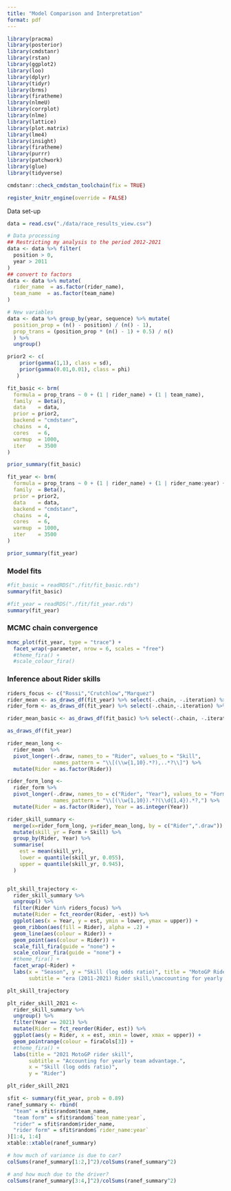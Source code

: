 ```yaml
---
title: "Model Comparison and Interpretation"
format: pdf
---
```


```r
library(pracma)
library(posterior)
library(cmdstanr)
library(rstan)
library(ggplot2)
library(loo)
library(dplyr)
library(tidyr)
library(brms)
library(firatheme)
library(nlmeU)
library(corrplot)
library(nlme)
library(lattice)
library(plot.matrix)
library(lme4)
library(insight)
library(firatheme)
library(purrr)
library(patchwork)
library(glue)
library(tidyverse)

cmdstanr::check_cmdstan_toolchain(fix = TRUE)

register_knitr_engine(override = FALSE)
```
Data set-up

```r
data = read.csv("./data/race_results_view.csv")
```

```r
# Data processing 
## Restricting my analysis to the period 2012-2021
data <- data %>% filter(
  position > 0,
  year > 2011
)
## convert to factors
data <- data %>% mutate(
  rider_name  = as.factor(rider_name),
  team_name  = as.factor(team_name)
)

# New variables
data <- data %>% group_by(year, sequence) %>% mutate(  
  position_prop = (n() - position) / (n() - 1),        
  prop_trans = (position_prop * (n() - 1) + 0.5) / n() 
  ) %>% 
  ungroup()
```

```r
prior2 <- c(
    prior(gamma(1,1), class = sd),
    prior(gamma(0.01,0.01), class = phi)
   )
```

```r
fit_basic <- brm(
  formula = prop_trans ~ 0 + (1 | rider_name) + (1 | team_name),
  family  = Beta(),
  data    = data,
  prior = prior2,
  backend = "cmdstanr",
  chains  = 4,
  cores   = 6,
  warmup  = 1000,
  iter    = 3500
)
```


```r
prior_summary(fit_basic)
```


```r
fit_year <- brm(
  formula = prop_trans ~ 0 + (1 | rider_name) + (1 | rider_name:year) + (1 | team_name)  + (1|team_name:year),
  family  = Beta(),
  prior = prior2,
  data    = data,
  backend = "cmdstanr",
  chains  = 4,
  cores   = 6,
  warmup  = 1000,
  iter    = 3500
)
```
```r
prior_summary(fit_year)
```


### Model fits
```r
#fit_basic = readRDS("./fit/fit_basic.rds")
summary(fit_basic)
```

```r
#fit_year = readRDS("./fit/fit_year.rds")
summary(fit_year)
```
### MCMC chain convergence
```r
mcmc_plot(fit_year, type = "trace") +
  facet_wrap(~parameter, nrow = 6, scales = "free") 
  #theme_fira() +
  #scale_colour_fira()
```


### Inference about Rider skills
```r
riders_focus <- c("Rossi","Crutchlow","Marquez")
rider_mean <- as_draws_df(fit_year) %>% select(-.chain, -.iteration) %>% select(contains("r_rider_name"),.draw) %>% select(-contains("year"))
rider_form <- as_draws_df(fit_year) %>% select(-.chain,-.iteration) %>% select(contains("r_rider_name:year"),.draw)
```

```r
rider_mean_basic <- as_draws_df(fit_basic) %>% select(-.chain, -.iteration) %>% select(contains("r_rider_name"),.draw)
```


```r
as_draws_df(fit_year)
```


```r
rider_mean_long <-
  rider_mean  %>%
  pivot_longer(-.draw, names_to = "Rider", values_to = "Skill",
               names_pattern = "\\[(\\w{1,10}.*?),..*?\\]") %>% 
  mutate(Rider = as.factor(Rider))

rider_form_long <-
  rider_form %>%
  pivot_longer(-.draw, names_to = c("Rider", "Year"), values_to = "Form",
               names_pattern = "\\[(\\w{1,10}).*?(\\d{1,4}).*?,") %>%
  mutate(Rider = as.factor(Rider), Year = as.integer(Year))

rider_skill_summary <-
  merge(x=rider_form_long, y=rider_mean_long, by = c("Rider",".draw")) %>%
  mutate(skill_yr = Form + Skill) %>%
  group_by(Rider, Year) %>%
  summarise(
    est = mean(skill_yr),
    lower = quantile(skill_yr, 0.055),
    upper = quantile(skill_yr, 0.945),
  )


plt_skill_trajectory <-
  rider_skill_summary %>%
  ungroup() %>%
  filter(Rider %in% riders_focus) %>%
  mutate(Rider = fct_reorder(Rider, -est)) %>%
  ggplot(aes(x = Year, y = est, ymin = lower, ymax = upper)) +
  geom_ribbon(aes(fill = Rider), alpha = .2) +
  geom_line(aes(colour = Rider)) +
  geom_point(aes(colour = Rider)) +
  scale_fill_fira(guide = "none") +
  scale_colour_fira(guide = "none") +
  #theme_fira() +
  facet_wrap(~Rider) +
  labs(x = "Season", y = "Skill (log odds ratio)", title = "MotoGP Rider skill trajectories",
       subtitle = "era (2011-2021) Rider skill,\naccounting for yearly team advantage.")


```

```r
plt_skill_trajectory
```
```r
plt_rider_skill_2021 <-
  rider_skill_summary %>%
  ungroup() %>%
  filter(Year == 2021) %>%
  mutate(Rider = fct_reorder(Rider, est)) %>%
  ggplot(aes(y = Rider, x = est, xmin = lower, xmax = upper)) +
  geom_pointrange(colour = firaCols[3]) +
  #theme_fira() +
  labs(title = "2021 MotoGP rider skill",
       subtitle = "Accounting for yearly team advantage.",
       x = "Skill (log odds ratio)",
       y = "Rider")
```

```r
plt_rider_skill_2021
```

```r
sfit <- summary(fit_year, prob = 0.89)
ranef_summary <- rbind(
  "team" = sfit$random$team_name,
  "team form" = sfit$random$`team_name:year`,
  "rider" = sfit$random$rider_name,
  "rider form" = sfit$random$`rider_name:year`
)[1:4, 1:4]
xtable::xtable(ranef_summary)
```

```r
# how much of variance is due to car?
colSums(ranef_summary[1:2,]^2)/colSums(ranef_summary^2)

# and how much due to the driver?
colSums(ranef_summary[3:4,]^2)/colSums(ranef_summary^2)
```

